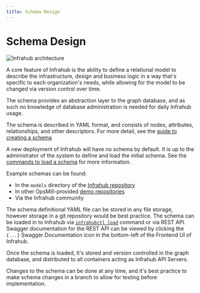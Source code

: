 ```yaml
---
title: Schema Design
---
```


# Schema Design

![Infrahub architecture](./../../media/design-schema.png)

A core feature of Infrahub is the ability to define a relational model to describe the infrastructure, design and business logic in a way that's specific to each organization's needs, while allowing for the model to be changed via version control over time.

The schema provides an abstraction layer to the graph database, and as such no knowledge of database administration is needed for daily Infrahub usage.

The schema is described in YAML format, and consists of nodes, attributes, relationships, and other descriptors. For more detail, see the [guide to creating a schema](../../guides/create-schema)

A new deployment of Infrahub will have no schema by default. It is up to the administrator of the system to define and load the initial schema. See the [commands to load a schema](../../topics/schema#load-a-schema-into-infrahub) for more information.

Example schemas can be found:

- In the `models` directory of the [Infrahub repository](https://github.com/opsmill/infrahub/tree/develop/models)
- In other OpsMill-provided [demo repositories](https://github.com/opsmill?q=demo&type=all&language=&sort=)
- Via the Infrahub community

The schema definitional YAML file can be stored in any file storage, however storage in a git repository would be best practice. The schema can be loaded in to Infrahub via [`infrahubctl load`](../../infrahubctl/infrahubctl-load) command or via REST API. Swagger documentation for the REST API can be viewed by clicking the `{...}` Swagger Documentation icon in the bottom-left of the Frontend UI of Infrahub.

Once the schema is loaded, it's stored and version controlled in the graph database, and distributed to all containers acting as Infrahub API Servers.

Changes to the schema can be done at any time, and it's best practice to make schema changes in a branch to allow for testing before implementation.
